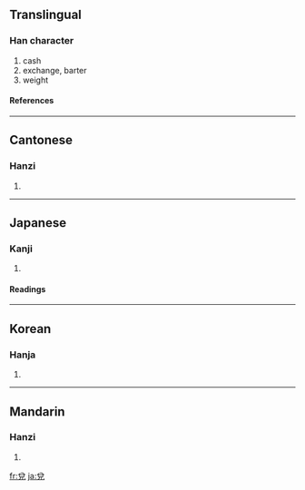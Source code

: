 {{see|兑}}

==Translingual==
===Han character===
{{Han char|rn=10|rad=儿|as=05|sn=7|four=8021<sub>6</sub>|canj=金口竹山 (CRHU)}}
# cash
# exchange, barter
# weight
====References====
{{Han ref|kx=0124.210|dkj=01356|dj=0264.010|hdz=10271.010|uh=514C|ud=20812|bh=A749|bd=42825}}
----
==Cantonese==
===Hanzi===
{{yue-hanzi|jyut=|y=deui3}}
# {{defn|Cantonese}}
----
==Japanese==
===Kanji===
{{ja-kanji|grade=|rs=儿05}}
# {{defn|Japanese}}
====Readings====
{{ja-readings|on=[[だ]] (da), [[たい]] (tai), [[えい]] (ei)|kun=[[よろこぶ]] (yorokobu)}}
----
==Korean==
===Hanja===
{{ko-hanja|hangeul=[[태]], [[예]]|rv=tae, ye|mr=t'ae, ye}}
# {{defn|Korean}}
----
==Mandarin==
===Hanzi===
{{cmn-hanzi|sim=兑|pin=[[duì]] (dui4)|wg=tui<sup>4</sup>}}
# {{defn|Mandarin}}

[[fr:兌]]
[[ja:兌]]
